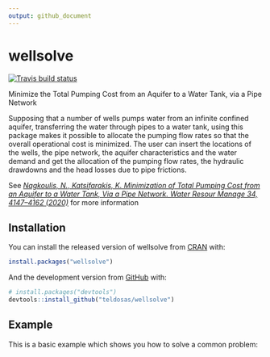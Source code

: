 ```yaml
---
output: github_document
---
```


<!-- README.md is generated from README.Rmd. Please edit that file -->

# wellsolve

<!-- badges: start -->
[![Travis build status](https://travis-ci.com/teldosas/wellsolve.svg?branch=master)](https://travis-ci.com/teldosas/wellsolve)
<!-- badges: end -->

Minimize the Total Pumping Cost from an Aquifer 
to a Water Tank, via a Pipe Network

Supposing that a number of wells pumps water from an infinite 
confined aquifer, transferring the water through pipes to a water tank, 
using this package makes it possible to allocate the pumping flow rates 
so that the overall operational cost is minimized. The user can insert 
the locations of the wells, the pipe network, the aquifer characteristics 
and the water demand and get the allocation of the pumping flow rates, 
the hydraulic drawdowns and the head losses due to pipe frictions.

See [*Nagkoulis, N., Katsifarakis, K. Minimization of Total Pumping Cost from
an Aquifer to a Water Tank, Via a Pipe Network.
Water Resour Manage 34, 4147–4162 (2020)*](https://doi.org/10.1007/s11269-020-02661-x) 
for more information


## Installation

You can install the released version of wellsolve from [CRAN](https://CRAN.R-project.org) with:

``` r
install.packages("wellsolve")
```

And the development version from [GitHub](https://github.com/) with:

``` r
# install.packages("devtools")
devtools::install_github("teldosas/wellsolve")
```
## Example

This is a basic example which shows you how to solve a common problem:

```r
```
